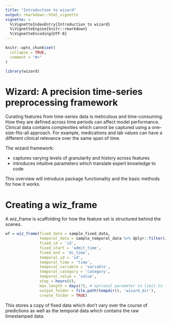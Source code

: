 ```yaml
---
title: "Introduction to wizard"
output: rmarkdown::html_vignette
vignette: >
  %\VignetteIndexEntry{Introduction to wizard}
  %\VignetteEngine{knitr::rmarkdown}
  %\VignetteEncoding{UTF-8}
---
```


```r
knitr::opts_chunk$set(
  collapse = TRUE,
  comment = "#>"
)
```

```r
library(wizard)
```

# Wizard: A precision time-series preprocessing framework

Curating features from time-series data is meticulous and time-consuming. How they are defined across time periods can affect model performance. Clinical data contains complexities which cannot be captured using a one-size-fits-all approach. For example, medications and lab values can have a different clinical relevance over the same span of time.

The wizard framework:

* captures varying levels of granularity and history across features
* introduces intuitive parameters which translate expert knowledge to code

This overview will introduce package functionality and the basic methods for how it works.

# Creating a wiz_frame

A wiz_frame is scaffolding for how the feature set is structured behind the scenes. 

```r
wf = wiz_frame(fixed_data = sample_fixed_data,
               temporal_data = sample_temporal_data %>% dplyr::filter(id %in% 1:100),
               fixed_id = 'id',
               fixed_start = 'admit_time',
               fixed_end = 'dc_time',
               temporal_id = 'id',
               temporal_time = 'time',
               temporal_variable = 'variable',
               temporal_category = 'category',
               temporal_value = 'value',
               step = hours(6),
               max_length = days(7), # optional parameter to limit to first 7 days of hospitalization
               output_folder = file.path(tempdir(), 'wizard_dir'),
               create_folder = TRUE)
```


This stores a copy of fixed data which don't vary over the course of predictions as well as the temporal data which contains the raw timestamped data.
